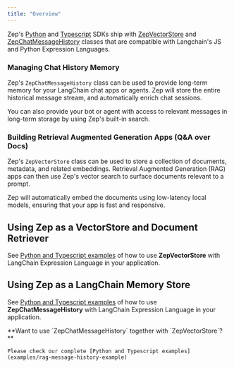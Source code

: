 ```yaml
---
title: "Overview"
---
```


Zep's [Python](https://github.com/getzep/zep-python) and [Typescript](https://github.com/getzep/zep-js) SDKs ship with [ZepVectorStore](vectorstore) and [ZepChatMessageHistory](messagehistory) classes that are compatible with Langchain's JS and Python Expression Languages.

### Managing Chat History Memory

Zep's `ZepChatMessageHistory` class can be used to provide long-term memory for your LangChain chat apps or agents. Zep will store the entire historical message stream, and automatically enrich chat sessions.

You can also provide your bot or agent with access to relevant messages in long-term storage by using Zep's built-in search.

### Building Retrieval Augmented Generation Apps (Q&A over Docs)

Zep's `ZepVectorStore` class can be used to store a collection of documents, metadata, and related embeddings. Retrieval Augmented Generation (RAG) apps can then use Zep's vector search to surface documents relevant to a prompt.

Zep will automatically embed the documents using low-latency local models, ensuring that your app is fast and responsive.

## Using Zep as a VectorStore and Document Retriever

See [Python and Typescript examples](examples/vectorstore-example) of how to use **ZepVectorStore** with LangChain Expression Language in your application.

## Using Zep as a LangChain Memory Store

See [Python and Typescript examples](examples/messagehistory-example) of how to use **ZepChatMessageHistory** with LangChain Expression Language in your application.

<Note>
    **Want to use `ZepChatMessageHistory` together with `ZepVectorStore`?**

    Please check our complete [Python and Typescript examples](examples/rag-message-history-example)

</Note>
